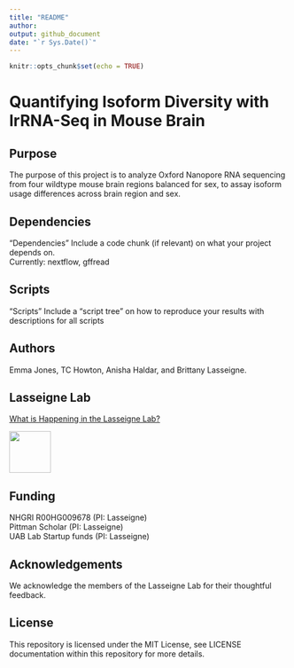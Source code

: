 ```yaml
---
title: "README"
author:
output: github_document
date: "`r Sys.Date()`"
---
```


```r
knitr::opts_chunk$set(echo = TRUE)
```

# Quantifying Isoform Diversity with lrRNA-Seq in Mouse Brain

## Purpose 

The purpose of this project is to analyze Oxford Nanopore RNA sequencing from four wildtype mouse brain regions balanced for sex, to assay isoform usage differences across brain region and sex.

## Dependencies

"Dependencies"
Include a code chunk (if relevant) on what your project depends on.  
Currently: nextflow, gffread

## Scripts 

"Scripts"
Include a "script tree" on how to reproduce your results with descriptions for all scripts

## Authors

Emma Jones, TC Howton, Anisha Haldar, and Brittany Lasseigne. 

## Lasseigne Lab 

[What is Happening in the Lasseigne Lab?](https://www.lasseigne.org/)

<img src="https://www.lasseigne.org/img/main/lablogo.png" width="75" height="75">

## Funding 

NHGRI R00HG009678 (PI: Lasseigne)  
Pittman Scholar (PI: Lasseigne)  
UAB Lab Startup funds (PI: Lasseigne)  

## Acknowledgements 

We acknowledge the members of the Lasseigne Lab for their thoughtful feedback.

## License 

This repository is licensed under the MIT License, see LICENSE documentation within this repository for more details.
